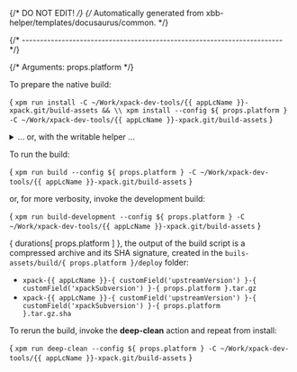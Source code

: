{/* DO NOT EDIT! */}
{/* Automatically generated from xbb-helper/templates/docusaurus/common. */}



{/* ------------------------------------------------------------------------ */}

{/* Arguments: props.platform */}

To prepare the native build:

<CodeBlock language="sh"> {
`xpm run install -C ~/Work/xpack-dev-tools/{{ appLcName }}-xpack.git/build-assets && \\
xpm install --config ${ props.platform } -C ~/Work/xpack-dev-tools/{{ appLcName }}-xpack.git/build-assets`
} </CodeBlock>

<details>
<summary>... or, with the writable helper ...</summary>

<CodeBlock language="sh"> {
`xpm run install -C ~/Work/xpack-dev-tools/{{ appLcName }}-xpack.git/build-assets && \\
xpm run link-deps -C ~/Work/xpack-dev-tools/{{ appLcName }}-xpack.git/build-assets && \\
xpm install --config ${ props.platform } -C ~/Work/xpack-dev-tools/{{ appLcName }}-xpack.git/build-assets`
} </CodeBlock>

</details>

To run the build:

<CodeBlock language="sh"> {
`xpm run build --config ${ props.platform } -C ~/Work/xpack-dev-tools/{{ appLcName }}-xpack.git/build-assets`
} </CodeBlock>

or, for more verbosity, invoke the development build:

<CodeBlock language="sh"> {
`xpm run build-development --config ${ props.platform } -C ~/Work/xpack-dev-tools/{{ appLcName }}-xpack.git/build-assets`
} </CodeBlock>

{ durations[ props.platform ] }, the output of the build script is a compressed
archive and its SHA signature, created in
the <code>buils-assets/build/{ props.platform }/deploy</code> folder:

* <code>xpack-{{ appLcName }}-{ customField('upstreamVersion') }-{ customField('xpackSubversion') }-{ props.platform }.tar.gz</code>
* <code>xpack-{{ appLcName }}-{ customField('upstreamVersion') }-{ customField('xpackSubversion') }-{ props.platform }.tar.gz.sha</code>

To rerun the build, invoke the **deep-clean** action and repeat from install:

<CodeBlock language="sh"> {
`xpm run deep-clean --config ${ props.platform } -C ~/Work/xpack-dev-tools/{{ appLcName }}-xpack.git/build-assets`
} </CodeBlock>
